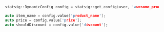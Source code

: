 ```cpp
statsig::DynamicConfig config = statsig::get_config(user, 'awesome_product_details')

auto item_name = config.value['product_name'];
auto price = config.value['price'];
auto shouldDiscount = config.value['discount'];
```
